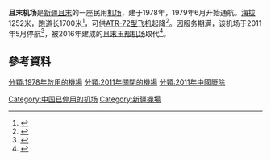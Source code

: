 {{NOT|且末玉都機場}}
'''且末机场'''是[[新疆|新疆]][[且末|且末]]的一座民用[[机场|机场]]，建于1978年，1979年6月开始通航。[[海拔|海拔]]1252米，跑道长1700米<ref>{{cite web|url=http://www.gcmap.com/airport/IQM|title=IQM - Qiemo, 65, CN - Airport|work=Great Circle Mapper|access-date=2020-12-25|archive-date=2016-12-27|archive-url=https://web.archive.org/web/20161227062327/http://www.gcmap.com/airport/IQM}}</ref>，可供[[ATR_72|ATR-72型飞机]]起降<ref>{{cite web|url=https://3g.163.com/air/article/DVM90BMB000181O6.html|title=新疆库尔勒、且末、若羌机场的改革开放40年|work=网易新闻|date=2018-11-03}}</ref>。因服务期满，该机场于2011年5月停航<ref>{{cite news|url=http://www.chinanews.com/gn/2016/12-19/8098532.shtml|title=且末机场通航 新疆民用机场达17个|work=中国新闻网|date=2016-12-19|accessdate=2020-12-25|archive-date=2016-12-27|archive-url=https://web.archive.org/web/20161227201457/http://www.chinanews.com/gn/2016/12-19/8098532.shtml}}</ref>，被2016年建成的[[且末玉都机场|且末玉都机场]]取代<ref>{{cite web|url=http://www.xinhuanet.com/travel/2016-12/20/c_1120147965.htm|title=新疆且末机场时隔5年正式通航 最低票价180元|work=新华网|date=2016-12-20}}</ref>。

== 參考資料 ==
{{reflist}}

[[Category:中国已停用的机场|Category:中国已停用的机场]]
[[Category:新疆機場|Category:新疆機場]]
[[分類:1978年啟用的機場|分類:1978年啟用的機場]]
[[分類:2011年關閉的機場|分類:2011年關閉的機場]]
[[分類:2011年中國廢除|分類:2011年中國廢除]]
{{transp-stub}}